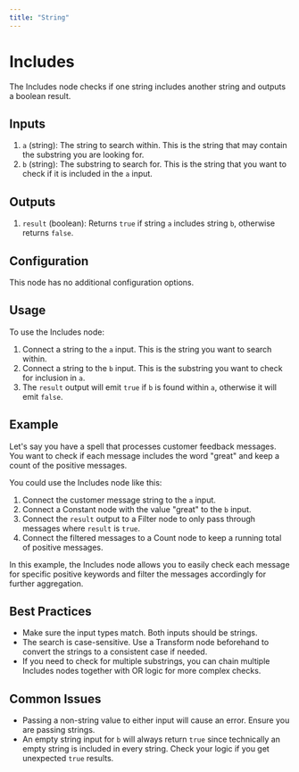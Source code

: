 ```yaml
---
title: "String"
---
```


# Includes

The Includes node checks if one string includes another string and outputs a boolean result.

## Inputs

1. `a` (string): The string to search within. This is the string that may contain the substring you are looking for.
2. `b` (string): The substring to search for. This is the string that you want to check if it is included in the `a` input.

## Outputs

1. `result` (boolean): Returns `true` if string `a` includes string `b`, otherwise returns `false`.

## Configuration

This node has no additional configuration options.

## Usage

To use the Includes node:

1. Connect a string to the `a` input. This is the string you want to search within.
2. Connect a string to the `b` input. This is the substring you want to check for inclusion in `a`.
3. The `result` output will emit `true` if `b` is found within `a`, otherwise it will emit `false`.

## Example

Let's say you have a spell that processes customer feedback messages. You want to check if each message includes the word "great" and keep a count of the positive messages.

You could use the Includes node like this:

1. Connect the customer message string to the `a` input. 
2. Connect a Constant node with the value "great" to the `b` input.
3. Connect the `result` output to a Filter node to only pass through messages where `result` is `true`.
4. Connect the filtered messages to a Count node to keep a running total of positive messages.

In this example, the Includes node allows you to easily check each message for specific positive keywords and filter the messages accordingly for further aggregation.

## Best Practices

- Make sure the input types match. Both inputs should be strings.
- The search is case-sensitive. Use a Transform node beforehand to convert the strings to a consistent case if needed.
- If you need to check for multiple substrings, you can chain multiple Includes nodes together with OR logic for more complex checks.

## Common Issues

- Passing a non-string value to either input will cause an error. Ensure you are passing strings.
- An empty string input for `b` will always return `true` since technically an empty string is included in every string. Check your logic if you get unexpected `true` results.